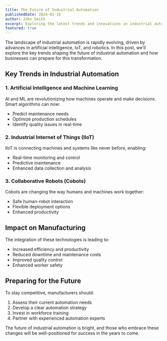 ```yaml
---
title: The Future of Industrial Automation
publishedDate: 2024-01-15
author: John Smith
excerpt: Exploring the latest trends and innovations in industrial automation and their impact on manufacturing efficiency.
featured: true
---
```


The landscape of industrial automation is rapidly evolving, driven by advances in artificial intelligence, IoT, and robotics. In this post, we'll explore the key trends shaping the future of industrial automation and how businesses can prepare for this transformation.

## Key Trends in Industrial Automation

### 1. Artificial Intelligence and Machine Learning
AI and ML are revolutionizing how machines operate and make decisions. Smart algorithms can now:
- Predict maintenance needs
- Optimize production schedules
- Identify quality issues in real-time

### 2. Industrial Internet of Things (IIoT)
IIoT is connecting machines and systems like never before, enabling:
- Real-time monitoring and control
- Predictive maintenance
- Enhanced data collection and analysis

### 3. Collaborative Robots (Cobots)
Cobots are changing the way humans and machines work together:
- Safe human-robot interaction
- Flexible deployment options
- Enhanced productivity

## Impact on Manufacturing

The integration of these technologies is leading to:
- Increased efficiency and productivity
- Reduced downtime and maintenance costs
- Improved quality control
- Enhanced worker safety

## Preparing for the Future

To stay competitive, manufacturers should:
1. Assess their current automation needs
2. Develop a clear automation strategy
3. Invest in workforce training
4. Partner with experienced automation experts

The future of industrial automation is bright, and those who embrace these changes will be well-positioned for success in the years to come.
